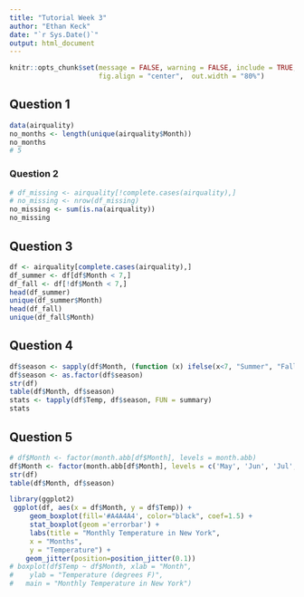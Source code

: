 ```yaml
---
title: "Tutorial Week 3"
author: "Ethan Keck"
date: "`r Sys.Date()`"
output: html_document
---
```


```r
knitr::opts_chunk$set(message = FALSE, warning = FALSE, include = TRUE,
                      fig.align = "center",  out.width = "80%")
```

## Question 1

```r
data(airquality)
no_months <- length(unique(airquality$Month))
no_months
# 5
```

### Question 2

```r
# df_missing <- airquality[!complete.cases(airquality),]  
# no_missing <- nrow(df_missing)
no_missing <- sum(is.na(airquality))
no_missing
```

## Question 3

```r
df <- airquality[complete.cases(airquality),]
df_summer <- df[df$Month < 7,]
df_fall <- df[!df$Month < 7,]
head(df_summer)
unique(df_summer$Month)
head(df_fall)
unique(df_fall$Month)
```

## Question 4
```r
df$season <- sapply(df$Month, (function (x) ifelse(x<7, "Summer", "Fall")))
df$season <- as.factor(df$season)
str(df)
table(df$Month, df$season)
stats <- tapply(df$Temp, df$season, FUN = summary)
stats
```
## Question 5
```r
# df$Month <- factor(month.abb[df$Month], levels = month.abb)
df$Month <- factor(month.abb[df$Month], levels = c('May', 'Jun', 'Jul', 'Aug', 'Sep'))
str(df)
table(df$Month, df$season)
```
```R
library(ggplot2)
 ggplot(df, aes(x = df$Month, y = df$Temp)) +
     geom_boxplot(fill='#A4A4A4', color="black", coef=1.5) +
     stat_boxplot(geom ='errorbar') +
     labs(title = "Monthly Temperature in New York",
     x = "Months",
     y = "Temperature") +
    geom_jitter(position=position_jitter(0.1))
# boxplot(df$Temp ~ df$Month, xlab = "Month",
#    ylab = "Temperature (degrees F)",
#   main = "Monthly Temperature in New York")
```
